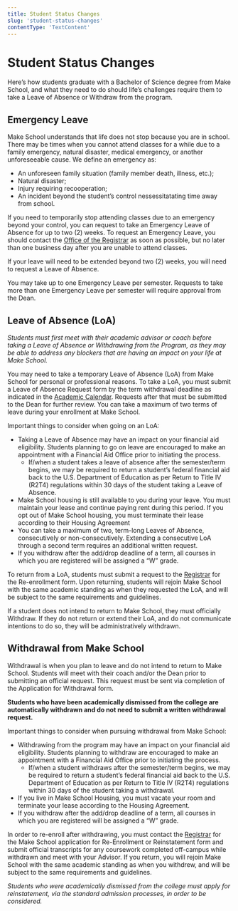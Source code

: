 ```yaml
---
title: Student Status Changes
slug: 'student-status-changes'
contentType: 'TextContent'
---
```


# Student Status Changes

Here’s how students graduate with a Bachelor of Science degree from Make School, and what they need
to do should life’s challenges require them to take a Leave of Absence or Withdraw from the program.

## Emergency Leave

Make School understands that life does not stop because you are in school. There may be times when
you cannot attend classes for a while due to a family emergency, natural disaster, medical
emergency, or another unforeseeable cause. We define an emergency as:

- An unforeseen family situation (family member death, illness, etc.);
- Natural disaster;
- Injury requiring recooperation;
- An incident beyond the student’s control nessessitatating time away from school.

If you need to temporarily stop attending classes due to an emergency beyond your control, you can
request to take an Emergency Leave of Absence for up to two (2) weeks. To request an Emergency
Leave, you should contact the [Office of the Registrar](mailto:registrar@makeschool.org) as soon as
possible, but no later than one business day after you are unable to attend classes.

If your leave will need to be extended beyond two (2) weeks, you will need to request a Leave of
Absence.

You may take up to one Emergency Leave per semester. Requests to take more than one Emergency Leave
per semester will require approval from the Dean.

## Leave of Absence (LoA)

_Students must first meet with their academic advisor or coach before taking a Leave of Absence or
Withdrawing from the Program, as they may be able to address any blockers that are having an impact
on your life at Make School._

You may need to take a temporary Leave of Absence (LoA) from Make School for personal or
professional reasons. To take a LoA, you must submit a Leave of Absence Request form by the term
withdrawal deadline as indicated in the [Academic Calendar](http://make.sc/academic-calendar).
Requests after that must be submitted to the Dean for further review. You can take a maximum of two
terms of leave during your enrollment at Make School.

Important things to consider when going on an LoA:

- Taking a Leave of Absence may have an impact on your financial aid eligibility. Students planning
  to go on leave are encouraged to make an appointment with a Financial Aid Office prior to
  initiating the process.
  - If/when a student takes a leave of absence after the semester/term begins, we may be required to
    return a student’s federal financial aid back to the U.S. Department of Education as per Return
    to Title IV (R2T4) regulations within 30 days of the student taking a Leave of Absence.
- Make School housing is still available to you during your leave. You must maintain your lease and
  continue paying rent during this period. If you opt out of Make School housing, you must terminate
  their lease according to their Housing Agreement
- You can take a maximum of two, term-long Leaves of Absence, consecutively or non-consecutively.
  Extending a consecutive LoA through a second term requires an additional written request.
- If you withdraw after the add/drop deadline of a term, all courses in which you are registered
  will be assigned a “W” grade.

To return from a LoA, students must submit a request to the
[Registrar](mailto:registrar@makeschool.org) for the Re-enrollment form. Upon returning, students
will rejoin Make School with the same academic standing as when they requested the LoA, and will be
subject to the same requirements and guidelines.

If a student does not intend to return to Make School, they must officially Withdraw. If they do not
return or extend their LoA, and do not communicate intentions to do so, they will be
administratively withdrawn.

## Withdrawal from Make School

Withdrawal is when you plan to leave and do not intend to return to Make School. Students will meet
with their coach and/or the Dean prior to submitting an official request. This request must be sent
via completion of the Application for Withdrawal form.

**Students who have been academically dismissed from the college are automatically withdrawn and do
not need to submit a written withdrawal request.**

Important things to consider when pursuing withdrawal from Make School:

- Withdrawing from the program may have an impact on your financial aid eligibility. Students
  planning to withdraw are encouraged to make an appointment with a Financial Aid Office prior to
  initiating the process.
  - If/when a student withdraws after the semester/term begins, we may be required to return a
    student’s federal financial aid back to the U.S. Department of Education as per Return to Title
    IV (R2T4) regulations within 30 days of the student taking a withdrawal.
- If you live in Make School Housing, you must vacate your room and terminate your lease according
  to the Housing Agreement.
- If you withdraw after the add/drop deadline of a term, all courses in which you are registered
  will be assigned a “W” grade.

In order to re-enroll after withdrawing, you must contact the
[Registrar](mailto:registrar@makeschool.org) for the Make School application for Re-Enrollment or
Reinstatement form and submit official transcripts for any coursework completed off-campus while
withdrawn and meet with your Advisor. If you return, you will rejoin Make School with the same
academic standing as when you withdrew, and will be subject to the same requirements and guidelines.

_Students who were academically dismissed from the college must apply for reinstatement, via the
standard admission processes, in order to be considered._
